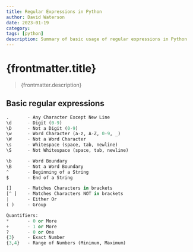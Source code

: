 ```yaml
---
title: Regular Expressions in Python    
author: David Waterson
date: 2023-01-19
category: 
tags: [python]
description: Summary of basic usage of regular expressions in Python   
---
```

# {frontmatter.title}
> {frontmatter.description}
## Basic regular expressions

```py
.       - Any Character Except New Line   
\d      - Digit (0-9)
\D      - Not a Digit (0-9)
\w      - Word Character (a-z, A-Z, 0-9, _)
\W      - Not a Word Character
\s      - Whitespace (space, tab, newline)
\S      - Not Whitespace (space, tab, newline)

\b      - Word Boundary
\B      - Not a Word Boundary
^       - Beginning of a String
$       - End of a String

[]      - Matches Characters in brackets
[^ ]    - Matches Characters NOT in brackets
|       - Either Or
( )     - Group

Quantifiers:
*       - 0 or More
+       - 1 or More
?       - 0 or One
{3}     - Exact Number
{3,4}   - Range of Numbers (Minimum, Maximum)
```

